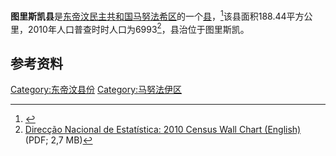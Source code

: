 '''图里斯凯县'''是[[东帝汶民主共和国|东帝汶民主共和国]][[马努法希区|马努法希区]]的一个[[县_(东帝汶)|县]]，<ref>{{Cite web |url=http://statoids.com/ytl.html |title=存档副本 |accessdate=2015-09-17 |archive-date=2015-09-24 |archive-url=https://web.archive.org/web/20150924122734/http://www.statoids.com/ytl.html |dead-url=no }}</ref>该县面积188.44平方公里，2010年人口普查时时人口为6993<ref name="Wall">[http://dne.mof.gov.tl/published/2010%20and%202011%20Publications/Wall%20Chart%20English/Wall%20Chart%20English%209%20June%202011.pdf Direcção Nacional de Estatística: 2010 Census Wall Chart (English)] {{Wayback|url=http://dne.mof.gov.tl/published/2010%20and%202011%20Publications/Wall%20Chart%20English/Wall%20Chart%20English%209%20June%202011.pdf |date=20150409091258 }} (PDF; 2,7 MB)</ref>，县治位于图里斯凯。

==参考资料==
{{reflist}}

[[Category:东帝汶县份|Category:东帝汶县份]]
[[Category:马努法伊区|Category:马努法伊区]]


{{EastTimor-geo-stub}}